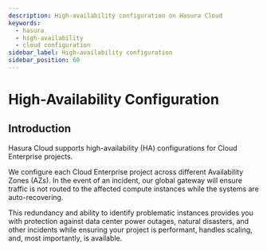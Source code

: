 ```yaml
---
description: High-availability configuration on Hasura Cloud
keywords:
  - hasura
  - high-availability
  - cloud configuration
sidebar_label: High-availability configuration
sidebar_position: 60
---
```



# High-Availability Configuration

<ProductBadge pro ee />

## Introduction

Hasura Cloud supports high-availability (HA) configurations for Cloud Enterprise projects.

We configure each Cloud Enterprise project across different Availability Zones (AZs). In the event of an incident, our
global gateway will ensure traffic is not routed to the affected compute instances while the systems are
auto-recovering.

This redundancy and ability to identify problematic instances provides you with protection against data center power
outages, natural disasters, and other incidents while ensuring your project is performant, handles scaling, and, most
importantly, is available.
